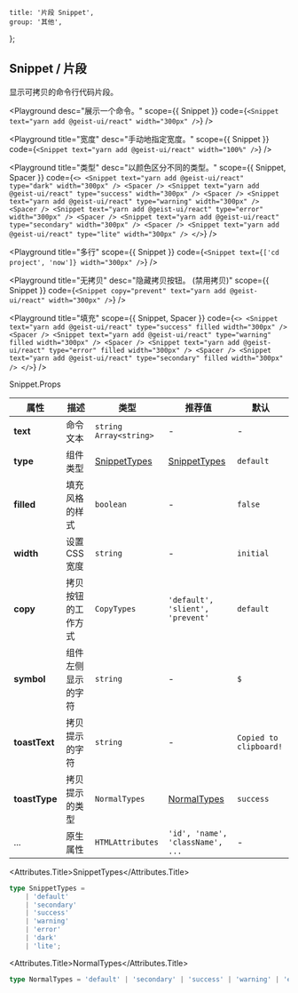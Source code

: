 
	title: '片段 Snippet',
	group: '其他',
};

## Snippet / 片段

显示可拷贝的命令行代码片段。

<Playground
	desc="展示一个命令。"
	scope={{ Snippet }}
	code={`
<Snippet text="yarn add @geist-ui/react" width="300px" />
`}
/>

<Playground
	title="宽度"
	desc="手动地指定宽度。"
	scope={{ Snippet }}
	code={`
<Snippet text="yarn add @geist-ui/react" width="100%" />
`}
/>

<Playground
	title="类型"
	desc="以颜色区分不同的类型。"
	scope={{ Snippet, Spacer }}
	code={`
<>
  <Snippet text="yarn add @geist-ui/react" type="dark" width="300px" />
  <Spacer />
  <Snippet text="yarn add @geist-ui/react" type="success" width="300px" />
  <Spacer />
  <Snippet text="yarn add @geist-ui/react" type="warning" width="300px" />
  <Spacer />
  <Snippet text="yarn add @geist-ui/react" type="error" width="300px" />
  <Spacer />
  <Snippet text="yarn add @geist-ui/react" type="secondary" width="300px" />
  <Spacer />
  <Snippet text="yarn add @geist-ui/react" type="lite" width="300px" />
</>
`}
/>

<Playground
	title="多行"
	scope={{ Snippet }}
	code={`
<Snippet text={['cd project', 'now']} width="300px" />
`}
/>

<Playground
	title="无拷贝"
	desc="隐藏拷贝按钮。 (禁用拷贝)"
	scope={{ Snippet }}
	code={`
<Snippet copy="prevent" text="yarn add @geist-ui/react" width="300px" />
`}
/>

<Playground
	title="填充"
	scope={{ Snippet, Spacer }}
	code={`
<>
  <Snippet text="yarn add @geist-ui/react" type="success" filled width="300px" />
  <Spacer />
  <Snippet text="yarn add @geist-ui/react" type="warning" filled width="300px" />
  <Spacer />
  <Snippet text="yarn add @geist-ui/react" type="error" filled width="300px" />
  <Spacer />
  <Snippet text="yarn add @geist-ui/react" type="secondary" filled width="300px" />
</>
`}
/>

<Attributes edit="/pages/zh-cn/components/snippet.mdx">
<Attributes.Title>Snippet.Props</Attributes.Title>

| 属性          | 描述               | 类型                          | 推荐值                           | 默认                   |
| ------------- | ------------------ | ----------------------------- | -------------------------------- | ---------------------- |
| **text**      | 命令文本           | `string` `Array<string>`      | -                                | -                      |
| **type**      | 组件类型           | [SnippetTypes](#snippettypes) | [SnippetTypes](#snippettypes)    | `default`              |
| **filled**    | 填充风格的样式     | `boolean`                     | -                                | `false`                |
| **width**     | 设置 CSS 宽度      | `string`                      | -                                | `initial`              |
| **copy**      | 拷贝按钮的工作方式 | `CopyTypes`                   | `'default', 'slient', 'prevent'` | `default`              |
| **symbol**    | 组件左侧显示的字符 | `string`                      | -                                | `$`                    |
| **toastText** | 拷贝提示的字符     | `string`                      | -                                | `Copied to clipboard!` |
| **toastType** | 拷贝提示的类型     | `NormalTypes`                 | [NormalTypes](#normaltypes)      | `success`              |
| ...           | 原生属性           | `HTMLAttributes`              | `'id', 'name', 'className', ...` | -                      |

<Attributes.Title>SnippetTypes</Attributes.Title>

```ts
type SnippetTypes =
	| 'default'
	| 'secondary'
	| 'success'
	| 'warning'
	| 'error'
	| 'dark'
	| 'lite';
```

<Attributes.Title>NormalTypes</Attributes.Title>

```ts
type NormalTypes = 'default' | 'secondary' | 'success' | 'warning' | 'error';
```

</Attributes>

